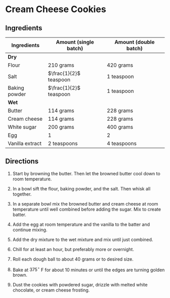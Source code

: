 # Cream Cheese Cookies

## Ingredients

| Ingredients | Amount (single batch) | Amount (double batch) |
|--- |---|---|
| **Dry** | | |
| Flour | 210 grams | 420 grams |
| Salt | $\frac{1}{2}$ teaspoon | 1 teaspoon |
| Baking powder | $\frac{1}{2}$ teaspoon |1 teaspoon |
| **Wet** | | |
| Butter | 114 grams | 228 grams |
| Cream cheese | 114 grams | 228 grams |
| White sugar | 200 grams | 400 grams |
| Egg | 1 | 2 |
| Vanilla extract | 2 teaspoons | 4 teaspoons |

## Directions

1. Start by browning the butter. Then let the browned butter cool down to room temperature.

2. In a bowl sift the flour, baking powder, and the salt. Then whisk all together.

3. In a separate bowl mix the browned butter and cream cheese at room temperature until well combined before adding the sugar. Mix to create batter.

4. Add the egg at room temperature and the vanilla to the batter and continue mixing.

5. Add the dry mixture to the wet mixture and mix until just combined.

6. Chill for at least an hour, but preferably more or overnight.

7. Roll each dough ball to about 40 grams or to desired size.

8. Bake at $375 ^\circ$ F for about 10 minutes or until the edges are turning golden brown.

9. Dust the cookies with powdered sugar, drizzle with melted white chocolate, or cream cheese frosting.
